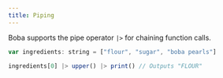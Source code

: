 ```yaml
---
title: Piping
---
```


Boba supports the pipe operator `|>` for chaining function calls.

```js
var ingredients: string = ["flour", "sugar", "boba pearls"]

ingredients[0] |> upper() |> print() // Outputs "FLOUR"